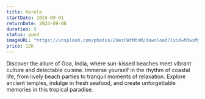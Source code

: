 ```yaml
---
title: Kerela
startDate: 2024-09-01
returnDate: 2024-09-08
duration: 5
status: good
imageURL: "https://unsplash.com/photos/29ezCWtMtnM/download?ixid=M3wxMjA3fDB8MXxzZWFyY2h8Mnx8S2VyYWxhfGVufDB8fHx8MTcxMjU2NDE2NHww&force=true"
price: 12K
---
```


Discover the allure of Goa, India, where sun-kissed beaches meet vibrant culture and delectable cuisine. Immerse yourself in the rhythm of coastal life, from lively beach parties to tranquil moments of relaxation. Explore ancient temples, indulge in fresh seafood, and create unforgettable memories in this tropical paradise.
